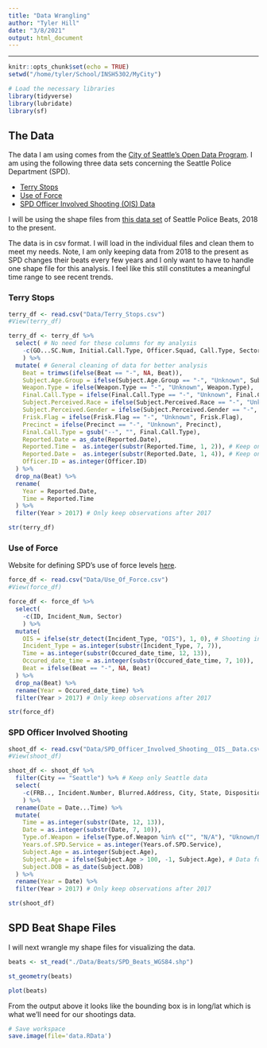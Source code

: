 ```yaml
---
title: "Data Wrangling"
author: "Tyler Hill"
date: "3/8/2021"
output: html_document
---
```


***

```r
knitr::opts_chunk$set(echo = TRUE)
setwd("/home/tyler/School/INSH5302/MyCity")
```

```r
# Load the necessary libraries
library(tidyverse)
library(lubridate)
library(sf)
```

## The Data

The data I am using comes from the [City of Seattle's Open Data Program](https://data.seattle.gov/). I am using the following three data sets concerning the Seattle Police Department (SPD).

- [Terry Stops](https://data.seattle.gov/Public-Safety/Terry-Stops/28ny-9ts8)
- [Use of Force](https://data.seattle.gov/Public-Safety/Use-Of-Force/ppi5-g2bj)
- [SPD Officer Involved Shooting (OIS) Data](https://data.seattle.gov/Public-Safety/SPD-Officer-Involved-Shooting-OIS-Data/mg5r-efcm)

I will be using the shape files from [this data set](https://data.seattle.gov/dataset/Seattle-Police-Beats-2018-Present/ex83-w2uk) of Seattle Police Beats, 2018 to the present.

The data is in csv format. I will load in the individual files and clean them to meet my needs. Note, I am only keeping data from 2018 to the present as SPD changes their beats every few years and I only want to have to handle one shape file for this analysis. I feel like this still constitutes a meaningful time range to see recent trends.

### Terry Stops

```r
terry_df <- read.csv("Data/Terry_Stops.csv")
#View(terry_df)

terry_df <- terry_df %>% 
  select( # No need for these columns for my analysis
    -c(GO...SC.Num, Initial.Call.Type, Officer.Squad, Call.Type, Sector)
    ) %>% 
  mutate( # General cleaning of data for better analysis
    Beat = trimws(ifelse(Beat == "-", NA, Beat)),
    Subject.Age.Group = ifelse(Subject.Age.Group == "-", "Unknown", Subject.Age.Group),
    Weapon.Type = ifelse(Weapon.Type == "-", "Unknown", Weapon.Type),
    Final.Call.Type = ifelse(Final.Call.Type == "-", "Unknown", Final.Call.Type),
    Subject.Perceived.Race = ifelse(Subject.Perceived.Race == "-", "Unknown", Subject.Perceived.Race),
    Subject.Perceived.Gender = ifelse(Subject.Perceived.Gender == "-", "Unknown", Subject.Perceived.Gender),
    Frisk.Flag = ifelse(Frisk.Flag == "-", "Unknown", Frisk.Flag),
    Precinct = ifelse(Precinct == "-", "Unknown", Precinct),
    Final.Call.Type = gsub("--", "", Final.Call.Type),
    Reported.Date = as_date(Reported.Date),
    Reported.Time =  as.integer(substr(Reported.Time, 1, 2)), # Keep only the hour as an int
    Reported.Date =  as.integer(substr(Reported.Date, 1, 4)), # Keep only the year as an int
    Officer.ID = as.integer(Officer.ID)
  ) %>% 
  drop_na(Beat) %>% 
  rename(
    Year = Reported.Date,
    Time = Reported.Time
  ) %>% 
  filter(Year > 2017) # Only keep observations after 2017

str(terry_df)
```

### Use of Force

Website for defining SPD's use of force levels [here](http://www.seattle.gov/police-manual/title-8---use-of-force/8050---use-of-force-definitions).

```r
force_df <- read.csv("Data/Use_Of_Force.csv")
#View(force_df)

force_df <- force_df %>% 
  select(
    -c(ID, Incident_Num, Sector)
    ) %>% 
  mutate(
    OIS = ifelse(str_detect(Incident_Type, "OIS"), 1, 0), # Shooting involved
    Incident_Type = as.integer(substr(Incident_Type, 7, 7)),
    Time = as.integer(substr(Occured_date_time, 12, 13)),
    Occured_date_time = as.integer(substr(Occured_date_time, 7, 10)),
    Beat = ifelse(Beat == "-", NA, Beat)
  ) %>% 
  drop_na(Beat) %>% 
  rename(Year = Occured_date_time) %>% 
  filter(Year > 2017) # Only keep observations after 2017

str(force_df)
```

### SPD Officer Involved Shooting 

```r
shoot_df <- read.csv("Data/SPD_Officer_Involved_Shooting__OIS__Data.csv")
#View(shoot_df)

shoot_df <- shoot_df %>% 
  filter(City == "Seattle") %>% # Keep only Seattle data
  select(
    -c(FRB.., Incident.Number, Blurred.Address, City, State, Disposition, Summary)
    ) %>% 
  rename(Date = Date...Time) %>% 
  mutate(
    Time = as.integer(substr(Date, 12, 13)),
    Date = as.integer(substr(Date, 7, 10)),
    Type.of.Weapon = ifelse(Type.of.Weapon %in% c("", "N/A"), "Uknown/None", Type.of.Weapon),
    Years.of.SPD.Service = as.integer(Years.of.SPD.Service),
    Subject.Age = as.integer(Subject.Age),
    Subject.Age = ifelse(Subject.Age > 100, -1, Subject.Age), # Data for subjects >100 age is prob wrong
    Subject.DOB = as_date(Subject.DOB)
  ) %>%
  rename(Year = Date) %>% 
  filter(Year > 2017) # Only keep observations after 2017

str(shoot_df)
```

## SPD Beat Shape Files

I will next wrangle my shape files for visualizing the data.

```r
beats <- st_read("./Data/Beats/SPD_Beats_WGS84.shp")

st_geometry(beats)

plot(beats)
```

From the output above it looks like the bounding box is in long/lat which is what we'll need for our shootings data.

```r
# Save workspace 
save.image(file='data.RData')
```


